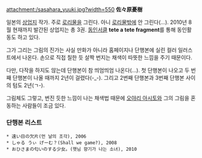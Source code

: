 attachment:/sasahara_yuuki.jpg?width=550
'''佐々原憂樹'''

일본의 [[상업지]] 작가. 주로 [[로리]]물을 그린다. 아니 [[로리]]물밖에 안 그린다(...). 2010년 8월 현재까지 발간된 상업지는 총 3권. [[동인서클]] '''tete a tete fragment'''를 통해 동인활동도 하고 있다.

그가 그리는 그림의 진가는 사실 만화가 아니라 홈페이지나 단행본에 실린 컬러 일러스트에서 나온다. 손으로 직접 칠한 듯 살짝 번지는 채색이 따뜻한 느낌을 주기 때문이다.

다만, 다작을 하지도 않는데 단행본이 참 띄엄띄엄 나온다(...). 첫 단행본이 나오고 두 번째 단행본이 나올 때까지 2년이 걸렸다(-_-). 그리고 2번째 단행본과 3번째 단행본 사이의 텀도 2년(ㄱ-).

그림체도 그렇고, 번진 듯한 느낌이 나는 채색법 때문에 [[오야리 아시토]]와 그의 그림을 혼동하는 사람들이 조금 있다.

=== 단행본 리스트 ===
 * 遠い日の欠片(먼 날의 조각), 2006
 * しゃる うぃ げーむ？(Shall we game?), 2008
 * おひさまの匂いのする少女。(햇님 향기가 나는 소녀), 2010
